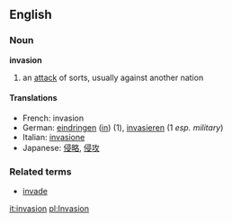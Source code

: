 ==English==
===Noun===
'''invasion'''

# an [[attack]] of sorts, usually against another nation

====Translations====
*French: invasion
*German: [[eindringen]] ([[in#German|in]]) (1), [[invasieren]] (1 ''esp. military'')
*Italian: [[invasione]]
*Japanese: [[侵略]], [[侵攻]]

===Related terms===
*[[invade]]

[[it:invasion]]
[[pl:Invasion]]